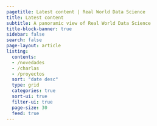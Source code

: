 ```yaml
---
pagetitle: Latest content | Real World Data Science
title: Latest content
subtitle: A panoramic view of Real World Data Science 
title-block-banner: true
sidebar: false
search: false
page-layout: article  
listing:
  contents: 
  - /novedades
  - /charlas
  - /proyectos
  sort: "date desc"
  type: grid
  categories: true
  sort-ui: true
  filter-ui: true
  page-size: 30
  feed: true
---
```

